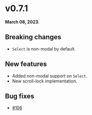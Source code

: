 # v0.7.1

**March 08, 2023**.

## Breaking changes

- `Select` is non-modal by default.

## New features

- Added non-modal support on `Select`.
- New scroll-lock implementation.

## Bug fixes

- [#106](https://github.com/kobaltedev/kobalte/issues/106)
